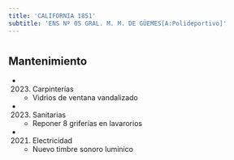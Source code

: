 ```yaml
---
title: 'CALIFORNIA 1851'
subtitle: 'ENS Nº 05 GRAL. M. M. DE GÜEMES[A:Polideportivo]'
---
```


#


## Mantenimiento

*  (2023) Carpinterías 
    + Vidrios de ventana vandalizado

*  (2023) Sanitarias 
    + Reponer 8 griferías en lavarorios

*  (2021) Electricidad 
    + Nuevo timbre sonoro luminico



